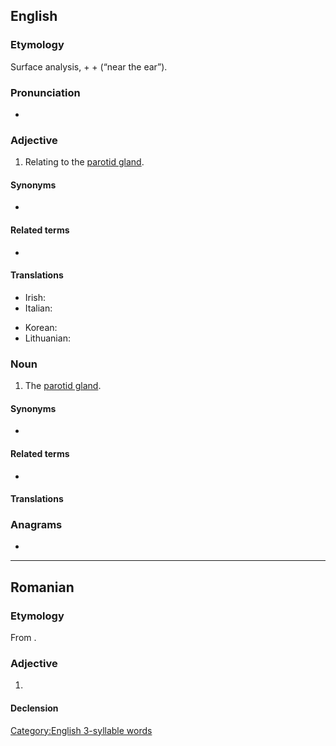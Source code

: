==English==

===Etymology===
Surface analysis, {{m|en|para-}} + {{m|en|ot-}} + {{m|en|-id}} (“near the ear”).

===Pronunciation===
* {{rhymes|en|ɒtɪd}}

===Adjective===
{{en-adj|-}}

# Relating to the [[parotid gland]].

====Synonyms====
* {{l|en|parotoid}}

====Related terms====
* {{l|en|parotic}}

====Translations====
{{trans-top|relating to the parotid gland}}
* Irish: {{t|ga|paróitideach}}
* Italian: {{t+|it|parotide}}
{{trans-mid}}
* Korean: {{t|ko|귀밑샘|sc=Kore}}
* Lithuanian: {{t|lt|paausinis}}
{{trans-bottom}}

===Noun===
{{en-noun}}

# The [[parotid gland]].

====Synonyms====
* {{l|en|parotoid}}

====Related terms====
* {{l|en|parotidectomy}}

====Translations====
{{trans-see|parotid gland}}

===Anagrams===
* {{anagrams|en|a=adioprt|dioptra|partido}}

[[Category:English 3-syllable words]]

----

==Romanian==

===Etymology===
From {{bor|ro|fr|parotide}}.

===Adjective===
{{ro-adj}}

# {{l|en|parotid}}

====Declension====
{{ro-decl-adj}}